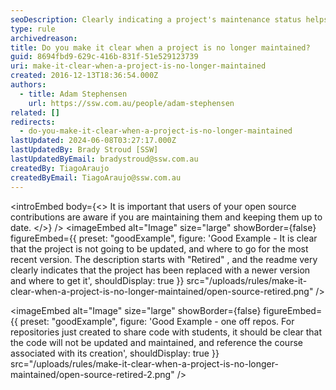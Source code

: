```yaml
---
seoDescription: Clearly indicating a project's maintenance status helps users make informed decisions about using open-source contributions.
type: rule
archivedreason:
title: Do you make it clear when a project is no longer maintained?
guid: 8694fbd9-629c-416b-831f-51e529123739
uri: make-it-clear-when-a-project-is-no-longer-maintained
created: 2016-12-13T18:36:54.000Z
authors:
  - title: Adam Stephensen
    url: https://ssw.com.au/people/adam-stephensen
related: []
redirects:
  - do-you-make-it-clear-when-a-project-is-no-longer-maintained
lastUpdated: 2024-06-08T03:27:17.000Z
lastUpdatedBy: Brady Stroud [SSW]
lastUpdatedByEmail: bradystroud@ssw.com.au
createdBy: TiagoAraujo
createdByEmail: TiagoAraujo@ssw.com.au
---
```


<introEmbed
  body={<>
It is important that users of your open source contributions are aware if you are maintaining them and keeping them up to date.
  </>}
/>
<imageEmbed
  alt="Image"
  size="large"
  showBorder={false}
  figureEmbed={{
    preset: "goodExample",
    figure: 'Good Example - It is clear that the project is not going to be updated, and where to go for the most recent version. The description starts with "Retired" , and the readme very clearly indicates that the project has been replaced with a newer version and where to get it',
    shouldDisplay: true
  }}
  src="/uploads/rules/make-it-clear-when-a-project-is-no-longer-maintained/open-source-retired.png"
/>

<imageEmbed
  alt="Image"
  size="large"
  showBorder={false}
  figureEmbed={{
    preset: "goodExample",
    figure: 'Good Example - one off repos. For repositories just created to share code with students, it should be clear that the code will not be updated and maintained, and reference the course associated with its creation',
    shouldDisplay: true
  }}
  src="/uploads/rules/make-it-clear-when-a-project-is-no-longer-maintained/open-source-retired-2.png"
/>
